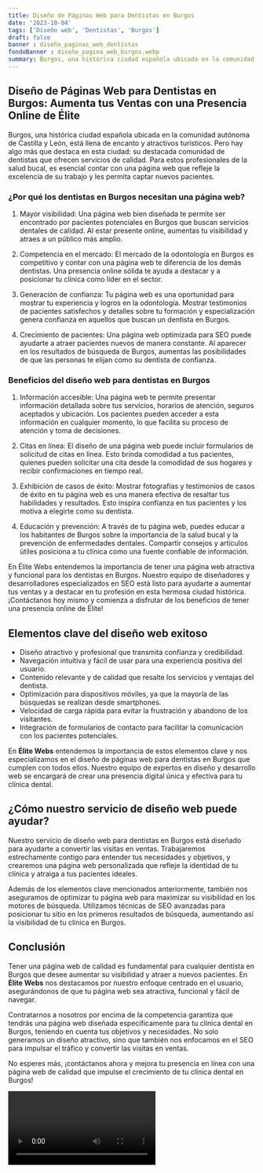 ```yaml
---
title: Diseño de Páginas Web para Dentistas en Burgos
date: '2023-10-04'
tags: ['Diseño web', 'Dentistas', 'Burgos']
draft: false
banner : diseño_paginas_web_dentistas
fondoBanner : diseño_pagina_web_burgos.webp
summary: Burgos, una histórica ciudad española ubicada en la comunidad autónoma de Castilla y León, está llena de encanto y atractivos turísticos. Pero hay algo más que destaca en esta ciudad su destacada comunidad de dentistas que ofrecen servicios de calidad. Para estos profesionales de la salud bucal, es esencial contar con una página web que refleje la excelencia de su trabajo y les permita captar nuevos pacientes.
---
```


## Diseño de Páginas Web para Dentistas en Burgos: Aumenta tus Ventas con una Presencia Online de Élite

Burgos, una histórica ciudad española ubicada en la comunidad autónoma de Castilla y León, está llena de encanto y atractivos turísticos. Pero hay algo más que destaca en esta ciudad: su destacada comunidad de dentistas que ofrecen servicios de calidad. Para estos profesionales de la salud bucal, es esencial contar con una página web que refleje la excelencia de su trabajo y les permita captar nuevos pacientes.

### ¿Por qué los dentistas en Burgos necesitan una página web?

1. Mayor visibilidad: Una página web bien diseñada te permite ser encontrado por pacientes potenciales en Burgos que buscan servicios dentales de calidad. Al estar presente online, aumentas tu visibilidad y atraes a un público más amplio.

2. Competencia en el mercado: El mercado de la odontología en Burgos es competitivo y contar con una página web te diferencia de los demás dentistas. Una presencia online sólida te ayuda a destacar y a posicionar tu clínica como líder en el sector.

3. Generación de confianza: Tu página web es una oportunidad para mostrar tu experiencia y logros en la odontología. Mostrar testimonios de pacientes satisfechos y detalles sobre tu formación y especialización genera confianza en aquellos que buscan un dentista en Burgos.

4. Crecimiento de pacientes: Una página web optimizada para SEO puede ayudarte a atraer pacientes nuevos de manera constante. Al aparecer en los resultados de búsqueda de Burgos, aumentas las posibilidades de que las personas te elijan como su dentista de confianza.

### Beneficios del diseño web para dentistas en Burgos

1. Información accesible: Una página web te permite presentar información detallada sobre tus servicios, horarios de atención, seguros aceptados y ubicación. Los pacientes pueden acceder a esta información en cualquier momento, lo que facilita su proceso de atención y toma de decisiones.

2. Citas en línea: El diseño de una página web puede incluir formularios de solicitud de citas en línea. Esto brinda comodidad a tus pacientes, quienes pueden solicitar una cita desde la comodidad de sus hogares y recibir confirmaciones en tiempo real.

3. Exhibición de casos de éxito: Mostrar fotografías y testimonios de casos de éxito en tu página web es una manera efectiva de resaltar tus habilidades y resultados. Esto inspira confianza en tus pacientes y los motiva a elegirte como su dentista.

4. Educación y prevención: A través de tu página web, puedes educar a los habitantes de Burgos sobre la importancia de la salud bucal y la prevención de enfermedades dentales. Compartir consejos y artículos útiles posiciona a tu clínica como una fuente confiable de información.

En Élite Webs entendemos la importancia de tener una página web atractiva y funcional para los dentistas en Burgos. Nuestro equipo de diseñadores y desarrolladores especializados en SEO está listo para ayudarte a aumentar tus ventas y a destacar en tu profesión en esta hermosa ciudad histórica. ¡Contáctanos hoy mismo y comienza a disfrutar de los beneficios de tener una presencia online de Élite!

<GifSeo />

<Cta />

## Elementos clave del diseño web exitoso

- Diseño atractivo y profesional que transmita confianza y credibilidad.
- Navegación intuitiva y fácil de usar para una experiencia positiva del usuario.
- Contenido relevante y de calidad que resalte los servicios y ventajas del dentista.
- Optimización para dispositivos móviles, ya que la mayoría de las búsquedas se realizan desde smartphones.
- Velocidad de carga rápida para evitar la frustración y abandono de los visitantes.
- Integración de formularios de contacto para facilitar la comunicación con los pacientes potenciales.

En **Élite Webs** entendemos la importancia de estos elementos clave y nos especializamos en el diseño de páginas web para dentistas en Burgos que cumplen con todos ellos. Nuestro equipo de expertos en diseño y desarrollo web se encargará de crear una presencia digital única y efectiva para tu clínica dental.

## ¿Cómo nuestro servicio de diseño web puede ayudar?

Nuestro servicio de diseño web para dentistas en Burgos está diseñado para ayudarte a convertir las visitas en ventas. Trabajaremos estrechamente contigo para entender tus necesidades y objetivos, y crearemos una página web personalizada que refleje la identidad de tu clínica y atraiga a tus pacientes ideales.

Además de los elementos clave mencionados anteriormente, también nos aseguramos de optimizar tu página web para maximizar su visibilidad en los motores de búsqueda. Utilizamos técnicas de SEO avanzadas para posicionar tu sitio en los primeros resultados de búsqueda, aumentando así la visibilidad de tu clínica en Burgos.

## Conclusión

Tener una página web de calidad es fundamental para cualquier dentista en Burgos que desee aumentar su visibilidad y atraer a nuevos pacientes. En **Élite Webs** nos destacamos por nuestro enfoque centrado en el usuario, asegurándonos de que tu página web sea atractiva, funcional y fácil de navegar.

Contratarnos a nosotros por encima de la competencia garantiza que tendrás una página web diseñada específicamente para tu clínica dental en Burgos, teniendo en cuenta tus objetivos y necesidades. No solo generamos un diseño atractivo, sino que también nos enfocamos en el SEO para impulsar el tráfico y convertir las visitas en ventas.

No esperes más, ¡contáctanos ahora y mejora tu presencia en línea con una página web de calidad que impulse el crecimiento de tu clínica dental en Burgos!

<Video />

<CtaBot job='Dentistas' city='Burgos'/>

<Gmaps query='Burgos+españa+maps' />